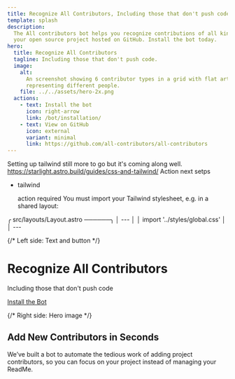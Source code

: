 ```yaml
---
title: Recognize All Contributors, Including those that don't push code
template: splash
description:
  The All contributors bot helps you recognize contributions of all kinds to
  your open source project hosted on GitHub. Install the bot today.
hero:
  title: Recognize All Contributors
  tagline: Including those that don't push code.
  image:
    alt:
      An screenshot showing 6 contributor types in a grid with flat artwork
      representing different people.
    file: ../../assets/hero-2x.png
  actions:
    - text: Install the bot
      icon: right-arrow
      link: /bot/installation/
    - text: View on GitHub
      icon: external
      variant: minimal
      link: https://github.com/all-contributors/all-contributors
---
```


Setting up tailwind still more to go but it's coming along well.
https://starlight.astro.build/guides/css-and-tailwind/
Action next setps 

 - tailwind
  
   action required  You must import your Tailwind stylesheet, e.g. in a shared layout:

 ╭ src/layouts/Layout.astro ──────╮
 │ ---                            │
 │ import '../styles/global.css'  │
 │ ---          



<div
  class="relative w-full min-h-[400px] flex flex-col md:flex-row items-center justify-between bg-white overflow-hidden"
  style={{
    backgroundImage: `url(${swoosh})`,
    backgroundRepeat: 'no-repeat',
    backgroundPosition: 'bottom right',
    backgroundSize: 'cover',
  }}
>
  {/* Left side: Text and button */}
  <div class="flex-1 px-6 py-12 md:py-24 md:pl-16 z-10">
    <h1>
      Recognize All Contributors
    </h1>
    <p class="text-xl md:text-2xl text-[#5c5589] mb-8">Including those that don't push code</p>
<a href="/bot/installation/" class="inline-block bg-[#2d2298] text-white font-semibold rounded-xl px-8 py-4 shadow-lg hover:bg-[#1a155c] transition" style={{ minWidth: "180px", textAlign: "center" }}>Install the Bot</a>
  </div>

  {/* Right side: Hero image */}
  <div class="flex-1 flex items-center justify-center px-6 md:pr-16 z-10">
    <Picture src={heroImg} formats={['avif', 'webp']} alt="A screenshot of github showing a comment that says please add @user for docs." />
  </div>
</div>

<div class="add-contribs">

## Add New Contributors in Seconds

We’ve built a bot to automate the tedious work of adding project contributors,
so you can focus on your project instead of managing your ReadMe.

<div style={{ width: "50%", margin: "0 auto" }}>
  <Picture src={addContributors} formats={['avif', 'webp']} alt="A screenshot of github showing a comment that says please add @user for docs." />
</div>

</div>

<CardGrid>
  <LinkCard
    title="Read our Documentation"
    href="./overview"
    description="Learn more about using and contributing to the bot."
  />
  <LinkCard
    title="Check out our Emoji Key"
    href="/emoji-key"
    description="Learn more about the emojis associated with contribution types."
  />
  <LinkCard
    title="Learn how to use the bot"
    href="./bot/usage"
    description="Once it's setup, using the bot is a breeze."
  />
  <LinkCard
    title="Open an Issue on GitHub"
    href="https://github.com/all-contributors/app/issues"
    description="Did you find a bug? Or are you interested in a new feature? Open an issue on GitHub and let's chat."
  />
</CardGrid>
